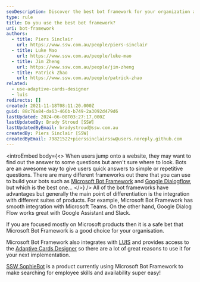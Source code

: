 ```yaml
---
seoDescription: Discover the best bot framework for your organization and create engaging chatbots with seamless integration into Microsoft products.
type: rule
title: Do you use the best bot framework?
uri: bot-framework
authors:
  - title: Piers Sinclair
    url: https://www.ssw.com.au/people/piers-sinclair
  - title: Luke Mao
    url: https://www.ssw.com.au/people/luke-mao
  - title: Jim Zheng
    url: https://www.ssw.com.au/people/jim-zheng
  - title: Patrick Zhao
    url: https://www.ssw.com.au/people/patrick-zhao
related:
  - use-adaptive-cards-designer
  - luis
redirects: []
created: 2021-11-18T08:11:20.000Z
guid: 88c76a84-da63-466b-b749-2a3092d479d6
lastUpdated: 2024-06-08T03:27:17.000Z
lastUpdatedBy: Brady Stroud [SSW]
lastUpdatedByEmail: bradystroud@ssw.com.au
createdBy: Piers Sinclair [SSW]
createdByEmail: 79821522+pierssinclairssw@users.noreply.github.com
---
```


<introEmbed
  body={<>
When users jump onto a website, they may want to find out the answer to some questions but aren't sure where to look. Bots are an awesome way to give users quick answers to simple or repetitive questions. There are many different frameworks out there that you can use to build your bots such as [Microsoft Bot Framework](https://dev.botframework.com/) and [Google Dialogflow](https://cloud.google.com/dialogflow), but which is the best one...
  </>}
/>
All of the bot frameworks have advantages but generally the main point of differentiation is the integration with different suites of products. For example, Microsoft Bot Framework has smooth integration with Microsoft Teams. On the other hand, Google Dialog Flow works great with Google Assistant and Slack.

If you are focused mostly on Microsoft products then it is a safe bet that Microsoft Bot Framework is a good choice for your organisation.

Microsoft Bot Framework also integrates with [LUIS](https://www.luis.ai/) and provides access to the [Adaptive Cards Designer](https://adaptivecards.io/designer/) so there are a lot of great reasons to use it for your next implementation.

[SSW SophieBot](https://sswsophie.com/sophiebot/) is a product currently using Microsoft Bot Framework to make searching for employee skills and availability super easy!

<youtubeEmbed url="https://youtu.be/dkiCBmLAd1s" description="" />

